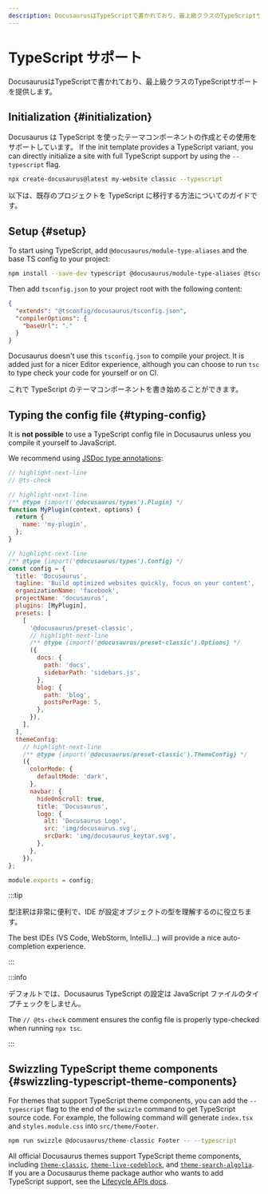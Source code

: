 ```yaml
---
description: DocusaurusはTypeScriptで書かれており、最上級クラスのTypeScriptサポートを提供します。
---
```


# TypeScript サポート

DocusaurusはTypeScriptで書かれており、最上級クラスのTypeScriptサポートを提供します。

## Initialization {#initialization}

Docusaurus は TypeScript を使ったテーマコンポーネントの作成とその使用をサポートしています。 If the init template provides a TypeScript variant, you can directly initialize a site with full TypeScript support by using the `--typescript` flag.

```bash
npx create-docusaurus@latest my-website classic --typescript
```

以下は、既存のプロジェクトを TypeScript に移行する方法についてのガイドです。

## Setup {#setup}

To start using TypeScript, add `@docusaurus/module-type-aliases` and the base TS config to your project:

```bash npm2yarn
npm install --save-dev typescript @docusaurus/module-type-aliases @tsconfig/docusaurus
```

Then add `tsconfig.json` to your project root with the following content:

```json title="tsconfig.json"
{
  "extends": "@tsconfig/docusaurus/tsconfig.json",
  "compilerOptions": {
    "baseUrl": "."
  }
}
```

Docusaurus doesn't use this `tsconfig.json` to compile your project. It is added just for a nicer Editor experience, although you can choose to run `tsc` to type check your code for yourself or on CI.

これで TypeScript のテーマコンポーネントを書き始めることができます。

## Typing the config file {#typing-config}

It is **not possible** to use a TypeScript config file in Docusaurus unless you compile it yourself to JavaScript.

We recommend using [JSDoc type annotations](https://www.typescriptlang.org/docs/handbook/jsdoc-supported-types.html):

```js title="docusaurus.config.js"
// highlight-next-line
// @ts-check

// highlight-next-line
/** @type {import('@docusaurus/types').Plugin} */
function MyPlugin(context, options) {
  return {
    name: 'my-plugin',
  };
}

// highlight-next-line
/** @type {import('@docusaurus/types').Config} */
const config = {
  title: 'Docusaurus',
  tagline: 'Build optimized websites quickly, focus on your content',
  organizationName: 'facebook',
  projectName: 'docusaurus',
  plugins: [MyPlugin],
  presets: [
    [
      '@docusaurus/preset-classic',
      // highlight-next-line
      /** @type {import('@docusaurus/preset-classic').Options} */
      ({
        docs: {
          path: 'docs',
          sidebarPath: 'sidebars.js',
        },
        blog: {
          path: 'blog',
          postsPerPage: 5,
        },
      }),
    ],
  ],
  themeConfig:
    // highlight-next-line
    /** @type {import('@docusaurus/preset-classic').ThemeConfig} */
    ({
      colorMode: {
        defaultMode: 'dark',
      },
      navbar: {
        hideOnScroll: true,
        title: 'Docusaurus',
        logo: {
          alt: 'Docusaurus Logo',
          src: 'img/docusaurus.svg',
          srcDark: 'img/docusaurus_keytar.svg',
        },
      },
    }),
};

module.exports = config;
```

:::tip

型注釈は非常に便利で、IDE が設定オブジェクトの型を理解するのに役立ちます。

The best IDEs (VS Code, WebStorm, IntelliJ...) will provide a nice auto-completion experience.

:::

:::info

デフォルトでは、Docusaurus TypeScript の設定は JavaScript ファイルのタイプチェックをしません。

The `// @ts-check` comment ensures the config file is properly type-checked when running `npx tsc`.

:::

## Swizzling TypeScript theme components {#swizzling-typescript-theme-components}

For themes that support TypeScript theme components, you can add the `--typescript` flag to the end of the `swizzle` command to get TypeScript source code. For example, the following command will generate `index.tsx` and `styles.module.css` into `src/theme/Footer`.

```bash npm2yarn
npm run swizzle @docusaurus/theme-classic Footer -- --typescript
```

All official Docusaurus themes support TypeScript theme components, including [`theme-classic`](./api/themes/theme-classic.mdx), [`theme-live-codeblock`](./api/themes/theme-live-codeblock.mdx), and [`theme-search-algolia`](./api/themes/theme-search-algolia.mdx). If you are a Docusaurus theme package author who wants to add TypeScript support, see the [Lifecycle APIs docs](./api/plugin-methods/extend-infrastructure.mdx#getTypeScriptThemePath).
